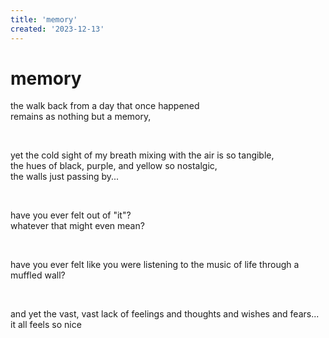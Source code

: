 ```yaml
---
title: 'memory'
created: '2023-12-13'
---
```


# memory

the walk back from a day that once happened  
remains as nothing but a memory,

<br />

yet the cold sight of my breath mixing with the air is so tangible,  
the hues of black, purple, and yellow so nostalgic,  
the walls just passing by...

<br />

have you ever felt out of "it"?  
whatever that might even mean?

<br />

have you ever felt like you were listening to the music of life through a muffled wall?

<br />

and yet the vast, vast lack of feelings and thoughts and wishes and fears... it all feels so nice
